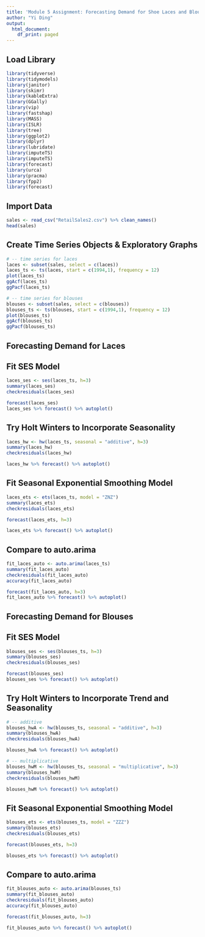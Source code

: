 ---
title: 'Module 5 Assignment: Forecasting Demand for Shoe Laces and Blouses'
author: "Yi Ding"
output:
  html_document:
    df_print: paged
---


## Load Library
```{r, message=FALSE, warning=FALSE}
library(tidyverse)
library(tidymodels)
library(janitor)
library(skimr)
library(kableExtra)
library(GGally)
library(vip)        
library(fastshap)   
library(MASS)
library(ISLR)
library(tree)
library(ggplot2)
library(dplyr)
library(lubridate)
library(imputeTS)
library(imputeTS)
library(forecast)
library(urca)
library(pracma)
library(fpp2)
library(forecast)
```


## Import Data
```{r}
sales <- read_csv("RetailSales2.csv") %>% clean_names()
head(sales)
```


## Create Time Series Objects & Exploratory Graphs
```{r}
# -- time series for laces
laces <- subset(sales, select = c(laces))
laces_ts <- ts(laces, start = c(1994,1), frequency = 12)
plot(laces_ts)
ggAcf(laces_ts)
ggPacf(laces_ts)

# -- time series for blouses
blouses <- subset(sales, select = c(blouses))
blouses_ts <- ts(blouses, start = c(1994,1), frequency = 12)
plot(blouses_ts)
ggAcf(blouses_ts)
ggPacf(blouses_ts)
```


## Forecasting Demand for Laces

## Fit SES Model
```{r}
laces_ses <- ses(laces_ts, h=3)
summary(laces_ses)
checkresiduals(laces_ses)

forecast(laces_ses)
laces_ses %>% forecast() %>% autoplot()
```


## Try Holt Winters to Incorporate Seasonality
```{r}
laces_hw <- hw(laces_ts, seasonal = "additive", h=3)
summary(laces_hw)
checkresiduals(laces_hw)

laces_hw %>% forecast() %>% autoplot()
```


## Fit Seasonal Exponential Smoothing Model
```{r}
laces_ets <- ets(laces_ts, model = "ZNZ")
summary(laces_ets)
checkresiduals(laces_ets)

forecast(laces_ets, h=3)

laces_ets %>% forecast() %>% autoplot()
```


## Compare to auto.arima
```{r}
fit_laces_auto <- auto.arima(laces_ts)
summary(fit_laces_auto)
checkresiduals(fit_laces_auto)
accuracy(fit_laces_auto)

forecast(fit_laces_auto, h=3)
fit_laces_auto %>% forecast() %>% autoplot()
```


## Forecasting Demand for Blouses

## Fit SES Model
```{r}
blouses_ses <- ses(blouses_ts, h=3)
summary(blouses_ses)
checkresiduals(blouses_ses)

forecast(blouses_ses)
blouses_ses %>% forecast() %>% autoplot()
```


## Try Holt Winters to Incorporate Trend and Seasonality
```{r}
# -- additive
blouses_hwA <- hw(blouses_ts, seasonal = "additive", h=3)
summary(blouses_hwA)
checkresiduals(blouses_hwA)

blouses_hwA %>% forecast() %>% autoplot()

# -- multiplicative
blouses_hwM <- hw(blouses_ts, seasonal = "multiplicative", h=3)
summary(blouses_hwM)
checkresiduals(blouses_hwM)

blouses_hwM %>% forecast() %>% autoplot()
```


## Fit Seasonal Exponential Smoothing Model
```{r}
blouses_ets <- ets(blouses_ts, model = "ZZZ")
summary(blouses_ets)
checkresiduals(blouses_ets)

forecast(blouses_ets, h=3)

blouses_ets %>% forecast() %>% autoplot()
```


## Compare to auto.arima
```{r}
fit_blouses_auto <- auto.arima(blouses_ts)
summary(fit_blouses_auto)
checkresiduals(fit_blouses_auto)
accuracy(fit_blouses_auto)

forecast(fit_blouses_auto, h=3)

fit_blouses_auto %>% forecast() %>% autoplot()
```

